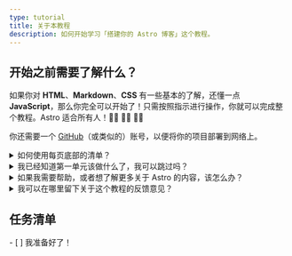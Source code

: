 ```yaml
---
type: tutorial
title: 关于本教程
description: 如何开始学习「搭建你的 Astro 博客」这个教程。
---
```


## 开始之前需要了解什么？

如果你对 **HTML**、**Markdown**、**CSS** 有一些基本的了解，还懂一点 **JavaScript**，那么你完全可以开始了！只需按照指示进行操作，你就可以完成整个教程。Astro 适合所有人！🧑‍🚀 👩‍🚀 👨‍🚀

你还需要一个 [GitHub](https://github.com)（或类似的）账号，以便将你的项目部署到网络上。

<details>
<summary>如何使用每页底部的清单？</summary>

把它们勾掉!

在每个页面的末尾，你会发现一个可点击的任务清单，其中列出了你现在应该能够完成的任务。勾选这些项目，就可以在「教程跟踪」中看到你的进度。

使用清单不是必须的，但如果你在多次访问中完成教程，它可以帮助你记住你的进度。你也可以留下一些任务不勾选，作为你稍后回顾的单元的提醒。

（这些数据仅保存在你的浏览器本地存储中，在其他地方无法使用。它们不会被发送到其他地方，也不会由 Astro 存储。）
</details>

<details>
<summary>我已经知道第一单元该做什么了，我可以跳过吗？</summary>

你可以使用[第一单元](/zh-cn/tutorial/1-setup/)里面的课程，确保你拥有完成教程所需的开发工具和账号。它将指导你创建一个新的 Astro 项目，将其存储在 GitHub 上，并将其部署到 Netlify。

如果你[已经创建了一个新的、空的Astro项目](/zh-cn/install-and-setup/)并对你的设置感到满意，你可以安全地跳到[第二单元](/zh-cn/tutorial/2-pages/)，你将开始在你的项目中创建新页面。
</details>

<details>
<summary>如果我需要帮助，或者想了解更多关于 Astro 的内容，该怎么办？</summary>

我们[友好的 Astro Discord 服务器](https://astro.build/chat)是你的不二之选！

进入支持论坛频道提问，或者在 `#general` 或 `#off-topic` 频道中打个招呼和聊天。
</details>

<details>
<summary>我可以在哪里留下关于这个教程的反馈意见？</summary>

本教程是我们文档团队的一个项目。你可以在 Discord 的 `#docs` 频道中找到我们，或将问题提交到 [GitHub 上的文档仓库](https://github.com/withastro/docs/issues)。
</details>

<Box icon="check-list">

## 任务清单

<Checklist>
- [ ] 我准备好了！
</Checklist>
</Box>
